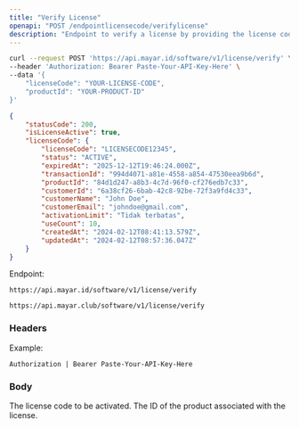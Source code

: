 ```yaml
---
title: "Verify License"
openapi: "POST /endpointlicensecode/verifylicense"
description: "Endpoint to verify a license by providing the license code and product ID."
---
```


<RequestExample>

```bash Request Example
curl --request POST 'https://api.mayar.id/software/v1/license/verify' \
--header 'Authorization: Bearer Paste-Your-API-Key-Here' \
--data '{
    "licenseCode": "YOUR-LICENSE-CODE",
    "productId": "YOUR-PRODUCT-ID"
}'
```

</RequestExample>

<ResponseExample>

```json Response Example 200
{
    "statusCode": 200,
    "isLicenseActive": true,
    "licenseCode": {
        "licenseCode": "LICENSECODE12345",
        "status": "ACTIVE",
        "expiredAt": "2025-12-12T19:46:24.000Z",
        "transactionId": "994d4071-a81e-4558-a854-47530eea9b6d",
        "productId": "84d1d247-a8b3-4c7d-96f0-cf276edb7c33",
        "customerId": "6a38cf26-6bab-42c8-92be-72f3a9fd4c33",
        "customerName": "John Doe",
        "customerEmail": "johndoe@gmail.com",
        "activationLimit": "Tidak terbatas",
        "useCount": 10,
        "createdAt": "2024-02-12T08:41:13.579Z",
        "updatedAt": "2024-02-12T08:57:36.047Z"
    }
}
```

</ResponseExample>

Endpoint:

<CodeGroup>

```Production Production
https://api.mayar.id/software/v1/license/verify
```


```Sandbox Sandbox
https://api.mayar.club/software/v1/license/verify
```

</CodeGroup>

### Headers

<ResponseField name="Authorization" type="string" required>
  Example:

  `Authorization | Bearer Paste-Your-API-Key-Here`
</ResponseField>

### Body

<ParamField path="licenseCode" type="string" required>
  The license code to be activated.
</ParamField>

<ParamField path="productId" type="string" required>
  The ID of the product associated with the license.
</ParamField>